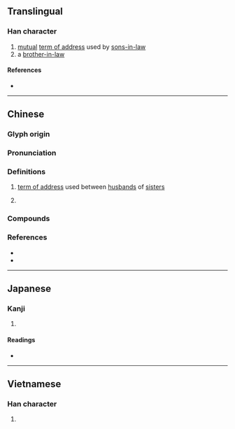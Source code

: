 {{also|娅}}
{{character info}}
==Translingual==
{{Han simplified forms|婭|𫰫|娅|ex=y}}

===Han character===
{{Han char|rn=38|rad=女|as=08|sn=11|four=41417|canj=VMLM|ids=⿰女亞}}

# [[mutual]] [[term of address]] used by [[sons-in-law]]
# a [[brother-in-law]]

====References====
* {{Han ref|kx=0265.230|dkj=06441|dj=0532.210|hdz=21055.080|uh=5A6D|ud=23149|bh=D4D5|bd=54485}}

----

==Chinese==
{{zh-forms|s=娅|alt=亞}}

===Glyph origin===
{{Han etym}}

===Pronunciation===
{{zh-pron
|m=yà,yā,yǎ
|c=aa3,ngaa3
|mc=y
|oc=y
|cat=n
}}

===Definitions===
{{zh-hanzi}}

# {{lb|zh|literary}} [[term of address]] used between [[husband]]s of [[sister]]s
# {{zh-used|婭奼}}

===Compounds===
{{zh-der|姻婭|婭奼|婭婿|婭嬛|婭鬟|閭黨姻婭|梅拉尼婭}}

===References===
* {{R:twedu|B00658}}
* {{R:yue:Hanzi}}

----

==Japanese==

===Kanji===
{{ja-kanji|grade=|rs=女08}}

# {{rfdef|ja|sort=女08}}

====Readings====
* {{ja-readings
|goon=あ
|kanon=あ
|kun=あいむこ, こしもと
}}

----

==Vietnamese==

===Han character===
{{vi-readings|reading=ả|rs=女08}}

# {{rfdef|vi|sort=女08}}